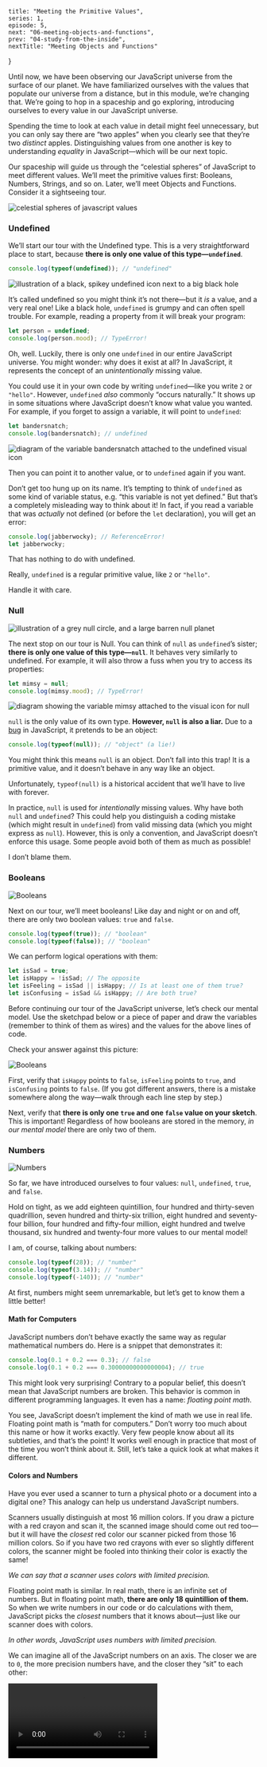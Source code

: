     title: "Meeting the Primitive Values",
    series: 1,
    episode: 5,
    next: "06-meeting-objects-and-functions",
    prev: "04-study-from-the-inside",
    nextTitle: "Meeting Objects and Functions"
}


Until now, we have been observing our JavaScript universe from the surface of our planet. We have familiarized ourselves with the values that populate our universe from a distance, but in this module, we’re changing that. We’re going to hop in a spaceship and go exploring, introducing ourselves to every value in our JavaScript universe.

Spending the time to look at each value in detail might feel unnecessary, but you can only say there are “two apples” when you clearly see that they’re two *distinct* apples. Distinguishing values from one another is key to understanding *equality* in JavaScript—which will be our next topic.

Our spaceship will guide us through the “celestial spheres” of JavaScript to meet different values. We’ll meet the primitive values first: Booleans, Numbers, Strings, and so on. Later, we’ll meet Objects and Functions. Consider it a sightseeing tour.

![celestial spheres of javascript values](https://res.cloudinary.com/dg3gyk0gu/image/upload/v1581381920/just-javascript-email-images/jj04/celestialspheres-v2.png)

### Undefined

We’ll start our tour with the Undefined type. This is a very straightforward place to start, because **there is only one value of this type—`undefined`**.

```js
console.log(typeof(undefined)); // "undefined"
```

![illustration of a black, spikey undefined icon next to a big black hole](https://res.cloudinary.com/dg3gyk0gu/image/upload/v1580435620/just-javascript-email-images/jj04/undefined-revised.png)

It’s called undefined so you might think it’s not there—but it *is* a value, and a very real one! Like a black hole, `undefined` is grumpy and can often spell trouble. For example, reading a property from it will break your program:

```js
let person = undefined;
console.log(person.mood); // TypeError!
```

Oh, well. Luckily, there is only one `undefined` in our entire JavaScript universe. You might wonder: why does it exist at all? In JavaScript, it represents the concept of an *unintentionally* missing value.

You could use it in your own code by writing `undefined`—like you write `2` or `"hello"`. However, `undefined` *also* commonly “occurs naturally.” It shows up in some situations where JavaScript doesn’t know what value you wanted. For example, if you forget to assign a variable, it will point to `undefined`:

```js
let bandersnatch;
console.log(bandersnatch); // undefined
```
![diagram of the variable bandersnatch attached to the undefined visual icon](https://res.cloudinary.com/dg3gyk0gu/image/upload/v1580435620/just-javascript-email-images/jj04/undefined-example.png)

Then you can point it to another value, or to `undefined` again if you want.

Don’t get too hung up on its name. It’s tempting to think of `undefined` as some kind of variable status, e.g. “this variable is not yet defined.” But that’s a completely misleading way to think about it! In fact, if you read a variable that was *actually* not defined (or before the `let` declaration), you will get an error:

```js
console.log(jabberwocky); // ReferenceError!
let jabberwocky;
```

That has nothing to do with undefined.

Really, `undefined` is a regular primitive value, like `2` or `"hello"`.

Handle it with care.

### Null

![illustration of a grey null circle, and a large barren null planet](https://res.cloudinary.com/dg3gyk0gu/image/upload/v1580435620/just-javascript-email-images/jj04/null-revised.png)

The next stop on our tour is Null. You can think of `null` as `undefined`’s sister; **there is only one value of this type—`null`**. It behaves very similarly to undefined. For example, it will also throw a fuss when you try to access its properties:

```js
let mimsy = null;
console.log(mimsy.mood); // TypeError!
```

![diagram showing the variable mimsy attached to the visual icon for null](https://res.cloudinary.com/dg3gyk0gu/image/upload/v1580435620/just-javascript-email-images/jj04/null-example.png)

<FunFact>

`null` is the only value of its own type. **However, `null` is also a liar.** Due to a [bug](https://2ality.com/2013/10/typeof-null.html) in JavaScript, it pretends to be an object:

```js
console.log(typeof(null)); // "object" (a lie!)
```

You might think this means `null` is an object. Don’t fall into this trap! It is a primitive value, and it doesn’t behave in any way like an object.

Unfortunately, `typeof(null)` is a historical accident that we’ll have to live with forever.

</FunFact>

In practice, `null` is used for *intentionally* missing values. Why have both `null` and `undefined`? This could help you distinguish a coding mistake (which might result in `undefined`) from valid missing data (which you might express as `null`). However, this is only a convention, and JavaScript doesn’t enforce this usage. Some people avoid both of them as much as possible!

I don’t blame them.

### Booleans

![Booleans](https://res.cloudinary.com/dg3gyk0gu/image/upload/v1580435620/just-javascript-email-images/jj04/boolean-revised.png)

Next on our tour, we’ll meet booleans! Like day and night or on and off, there are only two boolean values: `true` and `false`.

```js
console.log(typeof(true)); // "boolean"
console.log(typeof(false)); // "boolean"
```

We can perform logical operations with them:

```js
let isSad = true;
let isHappy = !isSad; // The opposite
let isFeeling = isSad || isHappy; // Is at least one of them true?
let isConfusing = isSad && isHappy; // Are both true?
```

Before continuing our tour of the JavaScript universe, let’s check our mental model. Use the sketchpad below or a piece of paper and draw the variables (remember to think of them as wires) and the values for the above lines of code.

<Sketch id="meeting-the-primitive-values-1" />

<HiddenAnswer byline="Don’t reveal until you have finished sketching.">

Check your answer against this picture:

![Booleans](https://res.cloudinary.com/dg3gyk0gu/image/upload/v1580435620/just-javascript-email-images/jj04/boolean-example.png)

First, verify that `isHappy` points to `false`, `isFeeling` points to `true`, and `isConfusing` points to `false`. (If you got different answers, there is a mistake somewhere along the way—walk through each line step by step.)

Next, verify that **there is only one `true` and one `false` value on your sketch**. This is important! Regardless of how booleans are stored in the memory, *in our mental model* there are only two of them.

</HiddenAnswer>

### Numbers

![Numbers](https://res.cloudinary.com/dg3gyk0gu/image/upload/v1580773430/just-javascript-email-images/jj04/numbers-v2.png)

So far, we have introduced ourselves to four values: `null`, `undefined`, `true`, and `false`.

Hold on tight, as we add eighteen quintillion, four hundred and thirty-seven quadrillion, seven hundred and thirty-six trillion, eight hundred and seventy-four billion, four hundred and fifty-four million, eight hundred and twelve thousand, six hundred and twenty-four more values to our mental model!

I am, of course, talking about numbers:

```js
console.log(typeof(28)); // "number"
console.log(typeof(3.14)); // "number"
console.log(typeof(-140)); // "number"
```

At first, numbers might seem unremarkable, but let’s get to know them a little better!

#### Math for Computers

JavaScript numbers don’t behave exactly the same way as regular mathematical numbers do. Here is a snippet that demonstrates it:

```js
console.log(0.1 + 0.2 === 0.3); // false
console.log(0.1 + 0.2 === 0.30000000000000004); // true
```

This might look very surprising! Contrary to a popular belief, this doesn’t mean that JavaScript numbers are broken. This behavior is common in different programming languages. It even has a name: *floating point math*.

You see, JavaScript doesn’t implement the kind of math we use in real life. Floating point math is “math for computers.” Don’t worry too much about this name or how it works exactly. Very few people know about all its subtleties, and that’s the point! It works well enough in practice that most of the time you won’t think about it. Still, let’s take a quick look at what makes it different.

#### Colors and Numbers

Have you ever used a scanner to turn a physical photo or a document into a digital one? This analogy can help us understand JavaScript numbers.

Scanners usually distinguish at most 16 million colors. If you draw a picture with a red crayon and scan it, the scanned image should come out red too—but it will have the *closest* red color our scanner picked from those 16 million colors. So if you have two red crayons with ever so slightly different colors, the scanner might be fooled into thinking their color is exactly the same!

*We can say that a scanner uses colors with limited precision.*

Floating point math is similar. In real math, there is an infinite set of numbers. But in floating point math, **there are only 18 quintillion of them.** So when we write numbers in our code or do calculations with them, JavaScript picks the *closest* numbers that it knows about—just like our scanner does with colors.

*In other words, JavaScript uses numbers with limited precision.*

We can imagine all of the JavaScript numbers on an axis. The closer we are to `0`, the more precision numbers have, and the closer they “sit” to each other:

<Video src="https://res.cloudinary.com/dg3gyk0gu/video/upload/f_auto/just-javascript-email-images/jj04/number_axis-mp4.mp4" title="number line" />

This is because relatively small numbers occur more often in our programs, and we usually want them to be precise.

As we move from `0` in either direction, we start losing precision. At some point, even two closest JavaScript numbers stay further apart than by `1`:

```js
console.log(Number.MAX_SAFE_INTEGER);     // 9007199254740991
console.log(Number.MAX_SAFE_INTEGER + 1); // 9007199254740992
console.log(Number.MAX_SAFE_INTEGER + 2); // 9007199254740992 (again!)
console.log(Number.MAX_SAFE_INTEGER + 3); // 9007199254740994
console.log(Number.MAX_SAFE_INTEGER + 4); // 9007199254740996
console.log(Number.MAX_SAFE_INTEGER + 5); // 9007199254740996 (again!)
```

Luckily, any **whole** numbers between `Number.MIN_SAFE_INTEGER` and `Number.MAX_SAFE_INTEGER` are exact. This is why `10 + 20 === 30`.

But when we write `0.1` or `0.2`, we don’t get *exactly* `0.1` and `0.2`. We get the closest available numbers in JavaScript. They are almost exactly the same, but there might be a tiny difference. These tiny differences add up, which is why `0.1 + 0.2` doesn’t give us *exactly* the same number as writing `0.3`.

If this is still confusing, don’t worry. You can [learn more about floating point math](https://floating-point-gui.de/formats/fp/), but you already know more than I did when I started writing this guide! Unless you work on finance apps, you likely won’t need to worry about this.

#### Special Numbers

It is worth noting that floating point math includes a few *special numbers*. You might occasionally run into `NaN`, `Infinity`, `-Infinity`, and `-0`. They exist because sometimes you might execute operations like `1 / 0`, and JavaScript needs to represent their result somehow. The floating point math standard specifies how they work, and what happens when you use them.

Here’s how special numbers may come up in your code:

```js
let scale = 0;
let a = 1 / scale; // Infinity
let b = 0 / scale; // NaN
let c = -a; // -Infinity
let d = 1 / c; // -0
```

Out of these special numbers, `NaN` is particularly interesting. `NaN`, which is the result of `0 / 0` and some other invalid math, stands for “not a number.”

You might be confused by why it claims to be a number:

```js
console.log(typeof(NaN)); // "number"
```

However, there is no trick here. From JavaScript perspective, `NaN` *is* a numeric value. It is not null, undefined, a string, or some other type. But in the floating point math, the *name* for that term is [“not a number”](https://en.wikipedia.org/wiki/NaN). So it *is* a numeric value. It happens to be called “not a number” because it represents an invalid result.

It’s uncommon to write code using these special numbers. However, they might come up due to a coding mistake. So it’s good to know they exist.


### BigInts

![big ints](https://res.cloudinary.com/dg3gyk0gu/image/upload/v1580773481/just-javascript-email-images/jj05/bigints-v2.png)

If numbers expanded our JavaScript universe, the next stop on our tour, BigInts, will really keep us busy exploring. In fact, we could explore them forever!

Regular numbers can’t represent large integers with precision, so BigInts [fill that gap](https://v8.dev/features/bigint) (literally). How many BigInts are there in our universe? The specification says they have an *arbitrary precision*. This means that **in our JavaScript universe, there is an infinite number of BigInts—one for each integer in math**.

If this sounds strange, consider that you’re already comfortable with the idea of there being infinite integers in math. (If you’re not, give it a few moments!) It’s not much of a leap then from a “math universe” to a “JavaScript universe.”

*(And from there, we can go straight to the [Pepsi Universe](https://www.goldennumber.net/wp-content/uploads/pepsi-arnell-021109.pdf).)*

You can see the idea of arbitrary precision illustrated here:

```js
let alot = 9007199254740991n; // n at the end makes it a BigInt!
console.log(alot + 1n); // 9007199254740992n
console.log(alot + 2n); // 9007199254740993n
console.log(alot + 3n); // 9007199254740994n
console.log(alot + 4n); // 9007199254740995n
console.log(alot + 5n); // 9007199254740996n
```

No funny business with the rounding! BigInts are great for financial calculations where precision is especially important.

But keep in mind that nothing is free. Operations with *truly* huge numbers may take time and resources—we can’t fit all the possible BigInts inside the computer memory. If we tried, at some point it would crash or freeze. But conceptually, we could tour our JavaScript universe for eternity and never reach every single BigInt.

BigInts were only recently added to JavaScript, so you won’t see them used widely yet and if you use an older browser, they won’t work.

### Strings

![Illustration of strings](https://res.cloudinary.com/dg3gyk0gu/image/upload/v1580773483/just-javascript-email-images/jj05/strings-v2.png)

Our next tour stop is Strings, which represent text in JavaScript. There are three ways to write strings (single quotes, double quotes, and backticks), but they refer to the same concept. These three string literals result in the same string value:

```js
console.log(typeof("こんにちは")); // "string"
console.log(typeof('こんにちは')); // "string"
console.log(typeof(`こんにちは`)); // "string"
```

An empty string is a string, too:

```js
console.log(typeof('')); // "string"
```

#### Strings Aren’t Objects

All strings have a few built-in properties.

```js
let cat = 'Cheshire';
console.log(cat.length); // 8
console.log(cat[0]); // "C"
console.log(cat[1]); // "h"
```

This doesn’t mean that strings are objects! String properties are special and don’t behave the way object properties do. For example, you can’t assign anything to `cat[0]`. Strings are primitives, and all primitives are immutable.

#### A Value for Every Conceivable String

**In our universe, there is a distinct value for every conceivable string.** Yes, this includes your grandmother’s maiden name, the fanfic you published ten years ago under an alias, and the script of Matrix 5 which hasn’t been written yet.

Of course, all possible strings can’t literally fit inside a computer memory chip. But *the idea* of every possible string can fit inside your head. Our JavaScript universe is a model for humans, not for computers!

This might prompt a question. Does this code *create* a string?

```js
// Try it in your console
let answer = prompt('Enter your name');
console.log(answer); // ?
```

Or does it merely *summon* a string that already exists in our universe?

The answer to this question depends on whether we’re studying JavaScript “from the outside” or “from the inside.”

*Outside* our mental model, the answer depends on a specific implementation. Whether a string is represented as a single block of memory, multiple blocks, or a special data structure like [a rope](https://en.wikipedia.org/wiki/Rope_(data_structure)), is up to the JavaScript engine.

But as we discussed in [Studying from the Inside](/04-studying-from-the-inside), we have agreed to talk about the JavaScript universe as if we lived inside of it. We won’t make statements about it that we can’t verify from inside the universe—by running some code.

The question of whether a string already “exists” or is “created” is not something we can test from the code. *Inside* our mental model, this question doesn’t mean anything. We can’t set up an experiment to say whether strings “get created” or “get summoned” within our JavaScript universe.

To keep our mental model simple, we will say that **all conceivable string values already exist from the beginning—one value for every distinct string.**

### Symbols

We’ve already explored quite a bit of our JavaScript universe, but there is just one more (quick) stop on the first part of our tour: Symbols.

```js
let alohomora = Symbol();
console.log(typeof(alohomora)); // "symbol"
```

It’s important to know that Symbols exist, but it’s hard to explain their role and behavior without diving deeper into objects and properties. Symbols serve a similar purpose to door keys: they let you hide away some information inside an object and control which parts of the code can access it. They are also relatively rare, so in this tour of our universe, we’re going to skip them. Sorry, symbols!

## To Be Continued

Now that we’ve met all of the primitive values, we’ll take a small break from our tour. Let’s recap the primitive values we’ve encountered so far!

![Primitive values: null, undefined, booleans, numbers, BigInts, Strings & Symbols](https://res.cloudinary.com/dg3gyk0gu/image/upload/v1581383593/just-javascript-email-images/jj05/primitives-pt2-2.png)

* **Undefined**
* **Null**
* **Booleans**
* **Numbers**
* **BigInts**
* **Strings**
* **Symbols**

We’ve also learned a few interesting facts about JavaScript numbers:

* **Not all numbers can be perfectly represented in JavaScript.** Their decimal part offers more precision closer to `0`, and less precision further away from it.
* **Numbers from invalid math operations like `1 / 0` or `0 / 0` are special.** `NaN` is one of such numbers. They may appear due to coding mistakes.
* **`typeof(NaN)` is a number because `NaN` is a numeric value.** It’s called “Not a Number” because it represents the *idea* of an “invalid” number.

We will continue our sightseeing tour by meeting the non-primitive values, specifically, objects and functions.



<Article {...meta} bottomContent={bottomContent}>
{children}
</Article>
)
